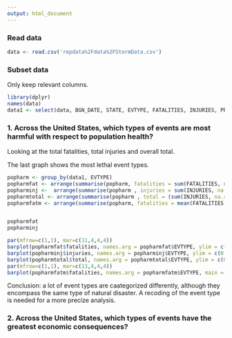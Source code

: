 ---
output: html_document
---

### Read data
```{r, cache=TRUE}
data <- read.csv('repdata%2Fdata%2FStormData.csv')
```


### Subset data

Only keep relevant columns.

```{r, cache=TRUE}
library(dplyr)
names(data)
data1 <- select(data, BGN_DATE, STATE, EVTYPE, FATALITIES, INJURIES, PROPDMG, CROPDMG)
```


### 1. Across the United States, which types of events are most harmful with respect to population health?

Looking at the total fatalities, total injuries and overall total.

The last graph shows the most lethal event types.

```{r, cache=TRUE}
popharm <- group_by(data1, EVTYPE)
popharmfat <- arrange(summarise(popharm, fatalities = sum(FATALITIES, na.rm = TRUE)), desc(fatalities))[1:15,]
popharminj <-  arrange(summarise(popharm , injuries = sum(INJURIES, na.rm = TRUE)), desc(injuries))[1:15,]
popharmtotal <- arrange(summarise(popharm , total = (sum(INJURIES, na.rm = TRUE) + sum(FATALITIES, na.rm = TRUE))), desc(total))[1:15,]
popharmfatm <- arrange(summarise(popharm, fatalities = mean(FATALITIES, na.rm = TRUE)), desc(fatalities))[1:15,]


popharmfat
popharminj

par(mfrow=c(1,1), mar=c(11,4,4,4))
barplot(popharmfat$fatalities, names.arg = popharmfat$EVTYPE, ylim = c(0,10000), main = 'Fatalities', las=3)
barplot(popharminj$injuries, names.arg = popharminj$EVTYPE, ylim = c(0,10000), main = 'Injuries', las=3)
barplot(popharmtotal$total, names.arg = popharmtotal$EVTYPE, ylim = c(0,10000), main = 'Total', las=3)
par(mfrow=c(1,1), mar=c(13,4,4,4))
barplot(popharmfatm$fatalities, names.arg = popharmfatm$EVTYPE, main = 'Avg Fatalities', las=3)
```

Conclusion: a lot of event types are caategorized differently, although they encompass the same type of natural disaster. A  recoding of the event type is needed for a more precize analysis.

### 2. Across the United States, which types of events have the greatest economic consequences?

